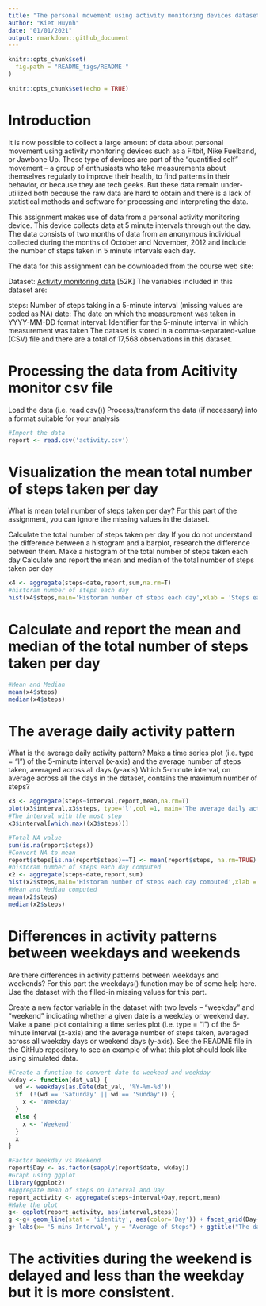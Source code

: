 ```yaml
---
title: "The personal movement using activity monitoring devices dataset"
author: "Kiet Huynh"
date: "01/01/2021"
output: rmarkdown::github_document
---
```

```r
knitr::opts_chunk$set(
  fig.path = "README_figs/README-"
)
```

```r
knitr::opts_chunk$set(echo = TRUE)


```

# Introduction

It is now possible to collect a large amount of data about personal movement using activity monitoring devices such as a Fitbit, Nike Fuelband, or Jawbone Up. These type of devices are part of the “quantified self” movement – a group of enthusiasts who take measurements about themselves regularly to improve their health, to find patterns in their behavior, or because they are tech geeks. But these data remain under-utilized both because the raw data are hard to obtain and there is a lack of statistical methods and software for processing and interpreting the data.

This assignment makes use of data from a personal activity monitoring device. This device collects data at 5 minute intervals through out the day. The data consists of two months of data from an anonymous individual collected during the months of October and November, 2012 and include the number of steps taken in 5 minute intervals each day.

The data for this assignment can be downloaded from the course web site:

Dataset: [Activity monitoring data](https://d396qusza40orc.cloudfront.net/repdata%2Fdata%2Factivity.zip) [52K]
The variables included in this dataset are:

steps: Number of steps taking in a 5-minute interval (missing values are coded as \color{red}{\verb|NA|}NA)
date: The date on which the measurement was taken in YYYY-MM-DD format
interval: Identifier for the 5-minute interval in which measurement was taken
The dataset is stored in a comma-separated-value (CSV) file and there are a total of 17,568 observations in this dataset.

# Processing the data from Acitivity monitor csv file
Load the data (i.e. \color{red}{\verb|read.csv()|}read.csv())
Process/transform the data (if necessary) into a format suitable for your analysis

```r
#Import the data
report <- read.csv('activity.csv')
```
# Visualization the mean total number of steps taken per day
What is mean total number of steps taken per day?
For this part of the assignment, you can ignore the missing values in the dataset.

Calculate the total number of steps taken per day
If you do not understand the difference between a histogram and a barplot, research the difference between them. Make a histogram of the total number of steps taken each day
Calculate and report the mean and median of the total number of steps taken per day

```r
x4 <- aggregate(steps~date,report,sum,na.rm=T)
#historam number of steps each day
hist(x4$steps,main='Historam number of steps each day',xlab = 'Steps each day')
```

# Calculate and report the mean and median of the total number of steps taken per day
```r
#Mean and Median 
mean(x4$steps)
median(x4$steps)
```
# The average daily activity pattern
What is the average daily activity pattern?
Make a time series plot (i.e. \color{red}{\verb|type = "l"|}type = "l") of the 5-minute interval (x-axis) and the average number of steps taken, averaged across all days (y-axis)
Which 5-minute interval, on average across all the days in the dataset, contains the maximum number of steps?

```r
x3 <- aggregate(steps~interval,report,mean,na.rm=T)
plot(x3$interval,x3$steps, type='l',col =1, main='The average daily activity pattern',xlab='5-mins Time Interval',ylab='Average number of steps')
#The interval with the most step
x3$interval[which.max((x3$steps))]
```

```r
#Total NA value 
sum(is.na(report$steps))
#Convert NA to mean
report$steps[is.na(report$steps)==T] <- mean(report$steps, na.rm=TRUE)
#historam number of steps each day computed
x2 <- aggregate(steps~date,report,sum)
hist(x2$steps,main='Historam number of steps each day computed',xlab = 'Steps each day')
#Mean and Median computed
mean(x2$steps)
median(x2$steps)
```
# Differences in activity patterns between weekdays and weekends
Are there differences in activity patterns between weekdays and weekends?
For this part the \color{red}{\verb|weekdays()|}weekdays() function may be of some help here. Use the dataset with the filled-in missing values for this part.

Create a new factor variable in the dataset with two levels – “weekday” and “weekend” indicating whether a given date is a weekday or weekend day.
Make a panel plot containing a time series plot (i.e. \color{red}{\verb|type = "l"|}type = "l") of the 5-minute interval (x-axis) and the average number of steps taken, averaged across all weekday days or weekend days (y-axis). See the README file in the GitHub repository to see an example of what this plot should look like using simulated data.

```r
#Create a function to convert date to weekend and weekday
wkday <- function(dat_val) {
  wd <- weekdays(as.Date(dat_val, '%Y-%m-%d'))
  if  (!(wd == 'Saturday' || wd == 'Sunday')) {
    x <- 'Weekday'
  } 
  else {
    x <- 'Weekend'
  }
  x
}

#Factor Weekday vs Weekend
report$Day <- as.factor(sapply(report$date, wkday))
#Graph using ggplot
library(ggplot2)
#Aggregate mean of steps on Interval and Day
report_activity <- aggregate(steps~interval+Day,report,mean)
#Make the plot
g<- ggplot(report_activity, aes(interval,steps))
g <-g+ geom_line(stat = 'identity', aes(color='Day')) + facet_grid(Day~.)
g+ labs(x= '5 mins Interval', y = "Average of Steps") + ggtitle("The dataset with two levels – “weekday” and “weekend”")
```

# The activities during the weekend is delayed and less than the weekday but it is more consistent.




